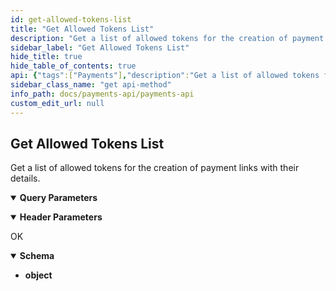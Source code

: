 ```yaml
---
id: get-allowed-tokens-list
title: "Get Allowed Tokens List"
description: "Get a list of allowed tokens for the creation of payment links with their details."
sidebar_label: "Get Allowed Tokens List"
hide_title: true
hide_table_of_contents: true
api: {"tags":["Payments"],"description":"Get a list of allowed tokens for the creation of payment links with their details.","parameters":[{"name":"API-SECRET","in":"header","schema":{"type":"string"},"description":"(Required) Your Payments API Secret Key","example":"{{paymentsSecretKey}}"},{"name":"apiKey","in":"query","schema":{"type":"string"},"description":"(Required) Your Payments API Public Key","example":"{{paymentsPublicKey}}"}],"responses":{"200":{"description":"OK","content":{"application/json":{"schema":{"type":"object"},"example":[{"tokenSymbol":"USDC","tokenAddress":"0x620fd5fa44BE6af63715Ef4E65DDFA0387aD13F5","contract_address":"0x620fd5fa44be6af63715ef4e65ddfa0387ad13f5","contract_decimals":6,"logo_url":"https://assets.unmarshal.io/tokens/fuse_0x620fd5fa44BE6af63715Ef4E65DDFA0387aD13F5.png"},{"tokenSymbol":"FUSE","tokenAddress":"0xEeeeeEeeeEeEeeEeEeEeeEEEeeeeEeeeeeeeEEeE","contract_address":"0xeeeeeeeeeeeeeeeeeeeeeeeeeeeeeeeeeeeeeeee","contract_decimals":18,"logo_url":"https://assets.unmarshal.io/tokens/fuse_0xEeeeeEeeeEeEeeEeEeEeeEEEeeeeEeeeeeeeEEeE.png"},{"tokenSymbol":"G$","tokenAddress":"0x495d133B938596C9984d462F007B676bDc57eCEC","contract_address":"0x495d133b938596c9984d462f007b676bdc57ecec","contract_decimals":2,"logo_url":"https://raw.githubusercontent.com/voltfinance/token-logos/main/logos/0x495d133B938596C9984d462F007B676bDc57eCEC/logo.png"}]}}}},"method":"get","path":"/payments/payment_link/allowed_tokens","servers":[{"url":"https://api.fuse.io/app-store/v1"}],"info":{"title":"Payments API","version":"1.0.0"},"postman":{"name":"Get Allowed Tokens List","description":{"content":"Get a list of allowed tokens for the creation of payment links with their details.","type":"text/plain"},"url":{"path":["payments","payment_link","allowed_tokens"],"host":["{{baseUrl}}"],"query":[{"disabled":false,"description":{"content":"(Required) Your Payments API Public Key","type":"text/plain"},"key":"apiKey","value":""}],"variable":[]},"header":[{"disabled":false,"description":{"content":"(Required) Your Payments API Secret Key","type":"text/plain"},"key":"API-SECRET","value":""},{"key":"Accept","value":"application/json"}],"method":"GET"}}
sidebar_class_name: "get api-method"
info_path: docs/payments-api/payments-api
custom_edit_url: null
---
```



## Get Allowed Tokens List



Get a list of allowed tokens for the creation of payment links with their details.

<details style={{"marginBottom":"1rem"}} data-collapsed={false} open={true}><summary style={{}}><strong>Query Parameters</strong></summary><div><ul><ParamsItem className={"paramsItem"} param={{"name":"apiKey","in":"query","schema":{"type":"string"},"description":"(Required) Your Payments API Public Key","example":"{{paymentsPublicKey}}"}}></ParamsItem></ul></div></details><details style={{"marginBottom":"1rem"}} data-collapsed={false} open={true}><summary style={{}}><strong>Header Parameters</strong></summary><div><ul><ParamsItem className={"paramsItem"} param={{"name":"API-SECRET","in":"header","schema":{"type":"string"},"description":"(Required) Your Payments API Secret Key","example":"{{paymentsSecretKey}}"}}></ParamsItem></ul></div></details><div><ApiTabs><TabItem label={"200"} value={"200"}><div>

OK

</div><div><MimeTabs schemaType={"response"}><TabItem label={"application/json"} value={"application/json"}><SchemaTabs><TabItem label={"Schema"} value={"Schema"}><details style={{}} data-collapsed={false} open={true}><summary style={{"textAlign":"left"}}><strong>Schema</strong></summary><div style={{"textAlign":"left","marginLeft":"1rem"}}></div><ul style={{"marginLeft":"1rem"}}><li><div><strong>object</strong></div></li></ul></details></TabItem><TabItem label={"Example (from schema)"} value={"Example (from schema)"}><ResponseSamples responseExample={"{}"} language={"json"}></ResponseSamples></TabItem><TabItem label={"Example"} value={"Example"}><ResponseSamples responseExample={"[\n  {\n    \"tokenSymbol\": \"USDC\",\n    \"tokenAddress\": \"0x620fd5fa44BE6af63715Ef4E65DDFA0387aD13F5\",\n    \"contract_address\": \"0x620fd5fa44be6af63715ef4e65ddfa0387ad13f5\",\n    \"contract_decimals\": 6,\n    \"logo_url\": \"https://assets.unmarshal.io/tokens/fuse_0x620fd5fa44BE6af63715Ef4E65DDFA0387aD13F5.png\"\n  },\n  {\n    \"tokenSymbol\": \"FUSE\",\n    \"tokenAddress\": \"0xEeeeeEeeeEeEeeEeEeEeeEEEeeeeEeeeeeeeEEeE\",\n    \"contract_address\": \"0xeeeeeeeeeeeeeeeeeeeeeeeeeeeeeeeeeeeeeeee\",\n    \"contract_decimals\": 18,\n    \"logo_url\": \"https://assets.unmarshal.io/tokens/fuse_0xEeeeeEeeeEeEeeEeEeEeeEEEeeeeEeeeeeeeEEeE.png\"\n  },\n  {\n    \"tokenSymbol\": \"G$\",\n    \"tokenAddress\": \"0x495d133B938596C9984d462F007B676bDc57eCEC\",\n    \"contract_address\": \"0x495d133b938596c9984d462f007b676bdc57ecec\",\n    \"contract_decimals\": 2,\n    \"logo_url\": \"https://raw.githubusercontent.com/voltfinance/token-logos/main/logos/0x495d133B938596C9984d462F007B676bDc57eCEC/logo.png\"\n  }\n]"} language={"json"}></ResponseSamples></TabItem></SchemaTabs></TabItem></MimeTabs></div></TabItem></ApiTabs></div>
      